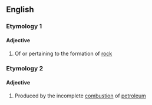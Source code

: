 ==English==

===Etymology 1===
{{confix|en|petro|genic}}

====Adjective====
{{en-adj|-}}

# Of or pertaining to the formation of [[rock]]

===Etymology 2===
{{confix|en|petro|genic}}

====Adjective====
{{en-adj|-}}

# {{lb|en|of hydrocarbons etc}} Produced by the incomplete [[combustion]] of [[petroleum]]